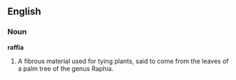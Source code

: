 ==English==

===Noun===

'''raffia'''

#A fibrous material used for tying plants, said to come from the leaves of a palm tree of the genus Raphia.